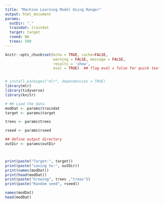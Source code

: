 ```yaml
---
title: "Machine Learning Model Using Ranger"
output: html_document
params:
  outDir: "."
  traindat: traindat
  target: target
  rseed: NA
  trees: 500
---
```



```r
knitr::opts_chunk$set(echo = TRUE, cache=FALSE,
                      warning = FALSE, message = FALSE,
                      results = 'show',
                      eval = TRUE)  ## flag eval = false for quick text edits


# install.packages("mlr", dependencies = TRUE)
library(mlr)
library(tidyverse)
library(knitr)


```

```r

# ## Load the data
modDat <- params$traindat
target <- params$target

trees <- params$trees

rseed <- params$rseed

## define output directory
outDir <- params$outDir




```




```r
print(paste("Target:", target))
print(paste("saving to:", outDir))
print(names(modDat))
print(head(modDat))
print(paste("Growing", trees ,"trees"))
print(paste("Random seed", rseed))
```


```r
names(modDat)
head(modDat)
```

